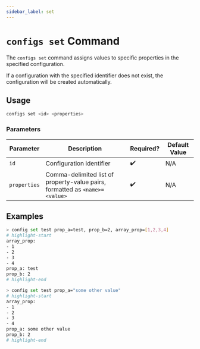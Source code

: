 ```yaml
---
sidebar_label: set
---
```


# `configs set` Command

The `configs set` command assigns values to specific properties in the specified configuration.

If a configuration with the specified identifier does not exist, the configuration will be created automatically.

## Usage

```bash
configs set <id> <properties>
```

### Parameters

| Parameter    | Description                                                                 | Required? | Default Value |
| ------------ | --------------------------------------------------------------------------- | --------- | ------------- |
| `id`         | Configuration identifier                                                    | ✔️        | N/A           |
| `properties` | Comma-delimited list of property-value pairs, formatted as `<name>=<value>` | ✔️        | N/A           |

## Examples

```bash
> config set test prop_a=test, prop_b=2, array_prop=[1,2,3,4]
# highlight-start
​array_prop:
​- 1
​- 2
​- 3
​- 4
​prop_a: test
​prop_b: 2
# highlight-end
```

```bash
> config set test prop_a="some other value"
# highlight-start
​array_prop:
​- 1
​- 2
​- 3
​- 4
​prop_a: some other value
​prop_b: 2
# highlight-end
```

